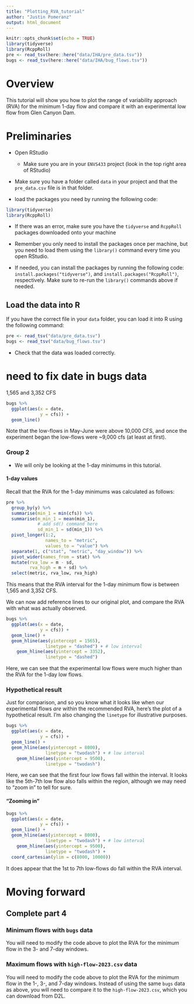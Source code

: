 ```yaml
---
title: "Plotting_RVA_tutorial"
author: "Justin Pomeranz"
output: html_document
---
```


```r
knitr::opts_chunk$set(echo = TRUE)
library(tidyverse)
library(RcppRoll)
pre <- read_tsv(here::here("data/IHA/pre_data.tsv"))
bugs <- read_tsv(here::here("data/IHA/bug_flows.tsv"))
```

# Overview  

This tutorial will show you how to plot the range of variability approach (RVA) for the minimum 1-day flow and compare it with an experimental low flow from Glen Canyon Dam. 

# Preliminaries  

* Open RStudio  

  * Make sure you are in your `ENVS433` project (look in the top right area of RStudio)  
  
* Make sure you have a folder called `data` in your project and that the `pre_data.csv` file is in that folder.  

* load the packages you need by running the following code:
```r
library(tidyverse)
library(RcppRoll)
```

  * If there was an error, make sure you have the `tidyverse` and `RcppRoll` packages downloaded onto your machine  
  
  * Remember you only need to install the packages once per machine, but you need to load them using the `library()` command every time you open RStudio.  
  
  * If needed, you can install the packages by running the following code: `install.packages("tidyverse")`, and `install.packages("RcppRoll")`, respectively. Make sure to re-run the `library()` commands above if needed.  
  
  
## Load the data into R  

If you have the correct file in your `data` folder, you can load it into R using the following command:
```r
pre <- read_tsv("data/pre_data.tsv")
bugs <- read_tsv("data/bug_flows.tsv")
```

* Check that the data was loaded correctly.  


# need to fix date in bugs data

1,565 and 3,352 CFS
```r
bugs %>%
  ggplot(aes(x = date, 
             y = cfs)) +
  geom_line()
```

Note that the low-flows in May-June were above 10,000 CFS, and once the experiment began the low-flows were ~9,000 cfs (at least at first). 

### Group 2  

* We will only be looking at the 1-day minimums in this tutorial.  


#### 1-day values  

Recall that the RVA for the 1-day minimums was calculated as follows: 

```r
pre %>%
  group_by(y) %>%
  summarise(min_1 = min(cfs)) %>%
  summarise(m_min_1 = mean(min_1), 
            # add sd() command here
            sd_min_1 = sd(min_1)) %>%
  pivot_longer(1:2, 
               names_to = "metric", 
               values_to = "value") %>%
  separate(1, c("stat", "metric", "day_window")) %>%
  pivot_wider(names_from = stat) %>%
  mutate(rva_low = m - sd,
         rva_high = m + sd) %>%
  select(metric, rva_low, rva_high)
```

This means that the RVA interval for the 1-day minimum flow is between 1,565 and 3,352 CFS. 

We can now add reference lines to our original plot, and compare the RVA with what was actually observed. 

```r
bugs %>%
  ggplot(aes(x = date, 
             y = cfs)) +
  geom_line() +
  geom_hline(aes(yintercept = 1565), 
               linetype = "dashed") + # low interval
    geom_hline(aes(yintercept = 3352), 
               linetype = "dashed") 
```

Here, we can see that the experimental low flows were much higher than the RVA for the 1-day low flows. 


### Hypothetical result  

Just for comparison, and so you know what it looks like when our experimental flows *are* within the recommended RVA, here's the plot of a hypothetical result. I'm also changing the `linetype` for illustrative purposes. 

```r
bugs %>%
  ggplot(aes(x = date, 
             y = cfs)) +
  geom_line() +
  geom_hline(aes(yintercept = 8000), 
               linetype = "twodash") + # low interval
    geom_hline(aes(yintercept = 9500), 
               linetype = "twodash") 
```
Here, we can see that the first four low flows fall within the interval. It looks like the 5th-7th low flow also falls within the region, although we may need to "zoom in" to tell for sure.  

#### "Zooming in"

```r
bugs %>%
  ggplot(aes(x = date, 
             y = cfs)) +
  geom_line() +
  geom_hline(aes(yintercept = 8000), 
               linetype = "twodash") + # low interval
    geom_hline(aes(yintercept = 9500), 
               linetype = "twodash") +
  coord_cartesian(ylim = c(8000, 10000))
```
It does appear that the 1st to 7th low-flows do fall within the RVA interval. 

# Moving forward    

## Complete part 4  

### Minimum flows with `bugs` data  

You will need to modify the code above to plot the RVA for the minimum flow in the 3- and 7-day windows. 


### Maximum flows with `high-flow-2023.csv` data  

You will need to modify the code above to plot the RVA for the minimum flow in the 1-, 3-, and 7-day windows. Instead of using the same `bugs` data as above, you will need to compare it to the `high-flow-2023.csv`, which you can download from D2L. 




